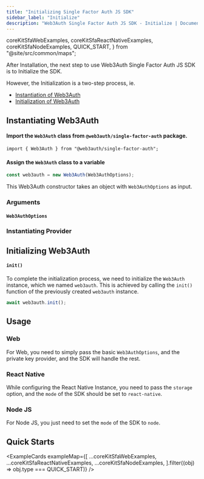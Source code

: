 ```yaml
---
title: "Initializing Single Factor Auth JS SDK"
sidebar_label: "Initialize"
description: "Web3Auth Single Factor Auth JS SDK - Initialize | Documentation - Web3Auth"
---
```


  coreKitSfaWebExamples,
  coreKitSfaReactNativeExamples,
  coreKitSfaNodeExamples,
  QUICK_START,
} from "@site/src/common/maps";

After Installation, the next step to use Web3Auth Single Factor Auth JS SDK is to Initialize the
SDK.

However, the Initialization is a two-step process, ie.

- [Instantiation of Web3Auth](#instantiating-web3auth)
- [Initialization of Web3Auth](#initializing-web3auth)

## Instantiating Web3Auth

#### Import the `Web3Auth` class from `@web3auth/single-factor-auth` package.

```tsx
import { Web3Auth } from "@web3auth/single-factor-auth";
```

#### Assign the `Web3Auth` class to a variable

```javascript
const web3auth = new Web3Auth(Web3AuthOptions);
```

This Web3Auth constructor takes an object with `Web3AuthOptions` as input.

### Arguments

#### `Web3AuthOptions`

<Web3AuthOptions />

### Instantiating Provider

<InstantiatingProvider />

## Initializing Web3Auth

#### `init()`

To complete the initialization process, we need to initialize the `Web3Auth` instance, which we
named `web3auth`. This is achieved by calling the `init()` function of the previously created
`web3auth` instance.

```javascript
await web3auth.init();
```

## Usage

### Web

For Web, you need to simply pass the basic `Web3AuthOptions`, and the private key provider, and the
SDK will handle the rest.

<SFAInstanceExample />

### React Native

While configuring the React Native Instance, you need to pass the `storage` option, and the `mode`
of the SDK should be set to `react-native`.

<SFAInstanceReactNativeExample />

### Node JS

<SFAInstanceNodeExample />

For Node JS, you just need to set the `mode` of the SDK to `node`.

## Quick Starts

<ExampleCards
  exampleMap={[
    ...coreKitSfaWebExamples,
    ...coreKitSfaReactNativeExamples,
    ...coreKitSfaNodeExamples,
  ].filter((obj) => obj.type === QUICK_START)}
/>
